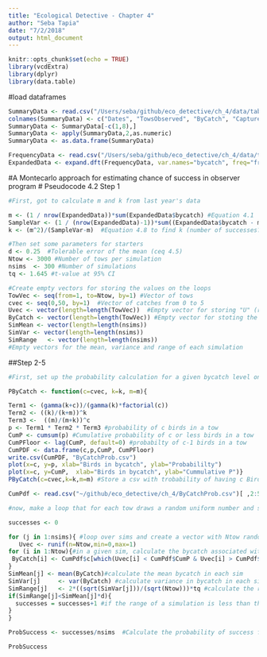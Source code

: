 ```yaml
---
title: "Ecological Detective - Chapter 4"
author: "Seba Tapia"
date: "7/2/2018"
output: html_document
---
```



```r
knitr::opts_chunk$set(echo = TRUE)
library(vcdExtra)
library(dplyr)
library(data.table)
```

#load dataframes
```r
SummaryData <- read.csv("/Users/seba/github/eco_detective/ch_4/data/table_4_2.csv")
colnames(SummaryData) <- c("Dates", "TowsObserved", "ByCatch", "Capture rate (birds/tow)")
SummaryData <- SummaryData[-c(1,8),]
SummaryData <- apply(SummaryData,2,as.numeric)
SummaryData <- as.data.frame(SummaryData)

FrequencyData <- read.csv("/Users/seba/github/eco_detective/ch_4/data/table_4_3.csv")
ExpandedData <- expand.dft(FrequencyData, var.names="bycatch", freq="frequency")
```

#A Montecarlo approach for estimating chance of success in observer program
# Pseudocode 4.2 Step 1
```r
#First, got to calculate m and k from last year's data

m <- (1 / nrow(ExpandedData))*sum(ExpandedData$bycatch) #Equation 4.1
SampleVar <- (1 / (nrow(ExpandedData)-1))*sum((ExpandedData$bycatch - m)^2) #Equation 4.2 for the sample variance needed for k
k <- (m^2)/(SampleVar-m)  #Equation 4.8 to find k (number of successes??)

#Then set some parameters for starters
d <- 0.25  #Tolerable error of the mean (ceq 4.5)
Ntow <- 3000 #Number of tows per simulation
nsims  <- 300 #Number of simulations
tq <- 1.645 #t-value at 95% CI

#Create empty vectors for storing the values on the loops
TowVec <- seq(from=1, to=Ntow, by=1) #Vector of tows
cvec <- seq(0,50, by=1)  #Vector of catches from 0 to 5
Uvec <- vector(length=length(TowVec))  #Empty vector for storing "U" (random value between 0 and 1) for each tow
ByCatch <- vector(length=length(TowVec)) #Empty vector for stoting the Bycatch associated with the random number "U"
SimMean <- vector(length=length(nsims))
SimVar <- vector(length=length(nsims))
SimRange   <- vector(length=length(nsims))
#Empty vectors for the mean, variance and range of each simulation
```

##Step 2-5
```r
#First, set up the probability calculation for a given bycatch level on the ith tow, then calculate cumulative probability for up to a level of bycatch

PByCatch <- function(c=cvec, k=k, m=m){

Term1 <- (gamma(k+c))/(gamma(k)*factorial(c))
Term2 <- ((k)/(k+m))^k
Term3 <-  ((m)/(m+k))^c
p <- Term1 * Term2 * Term3 #probability of c birds in a tow
CumP <- cumsum(p) #Cumulative probability of c or less birds in a tow
CumPFloor <- lag(CumP, default=0) #probabilty of c-1 birds in a tow
CumPDF <- data.frame(c,p,CumP, CumPFloor)
write.csv(CumPDF, "ByCatchProb.csv")
plot(x=c, y=p, xlab="Birds in bycatch", ylab="Probabililty")
plot(x=c, y=CumP,  xlab="Birds in bycatch", ylab="Cummulative P")}
PByCatch(c=cvec,k=k,m=m) #Store a csv with trobability of having c Birds in a net (p) and c or less birds in a net (cumP)

CumPdf <- read.csv("~/github/eco_detective/ch_4/ByCatchProb.csv")[ ,2:5] #Load said csv

#now, make a loop that for each tow draws a random uniform number and store it as UVec

successes <- 0

for (j in 1:nsims){ #loop over sims and create a vector with Ntow random uniform numbers
   Uvec <- runif(n=Ntow,min=0,max=1)
for (i in 1:Ntow){#in a given sim, calculate the bycatch associated with the generated U number for each tow
 ByCatch[i] <- CumPdf$c[which(Uvec[i] < CumPdf$CumP & Uvec[i] > CumPdf$CumPFloor)]
} 
SimMean[j] <- mean(ByCatch)#calculate the mean bycatch in each sim
SimVar[j]     <- var(ByCatch) #calculate variance in bycatch in each sim
SimRange[j]   <- 2*((sqrt(SimVar[j]))/(sqrt(Ntow)))*tq #calculate the range in each sim
if(SimRange[j]<SimMean[j]*d){
  successes = successes+1 #if the range of a simulation is less than the acceptable error range, then consider that simulation as a success and add them up
}
}

ProbSuccess <- successes/nsims  #Calculate the probability of success for a given simulation

ProbSuccess
```